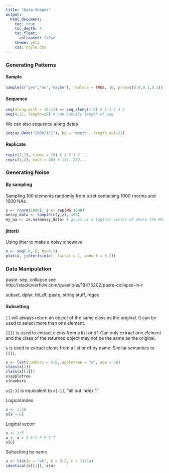 ```yaml
---
title: "Data Shapes"
output:
  html_document:
    toc: true
    toc_depth: 4
    toc_float: 
      collapsed: false
    theme: yeti
    css: style.css
---
```


### Generating Patterns

#### Sample
```r
sample(c("yes","no","maybe"), replace = TRUE, 10, prob=c(0.8,0.1,0.1))
```

#### Sequence
```r
seq(along.with = 15:11) == seq_along(1:5) # 1 2 3 4 5
seq(4,11, length=20) # can specify length of seq
```

We can also sequence along dates
```r
seq(as.Date("2000/1/1"), by = "month", length.out=12)
```

#### Replicate
```r
rep(c(1,2), times = 10) # 1 2 1 2 ...
rep(c(1,2), each = 10) # 111..222...
```

### Generating Noise

#### By sampling

Sampling 100 elements randomly from a set containing 1000 rnorms and 1000 NAs.
```r
y <- rnorm(1000); z <- rep(NA,1000)
messy_data <- sample(c(y,z), 100)
my_na <- is.na(messy_data) # gives us a logical vector of where the NAs are
```

#### jitter()

Using jitter to make a noisy sinewave
```r
x <- seq(-6, 6, by=0.2)
plot(x, jitter(sin(x), factor = 1, amount = 0.2))
```

### Data Manipulation

paste: sep, collapse see http://stackoverflow.com/questions/18475202/paste-collapse-in-r

subset, dplyr, tbl_df, paste, string stuff, regex

#### Subsetting

`[]` will always return an object of the same class as the original. It can be used to select more than one element.

`[[]]` is used to extract elems from a list or df. Can only extract one element and the class of the returned object may not be the same as the original.

`$` is used to extract elems from a list or df by name. Similar semantics to `[[]]`.

```r
x <- list(numbers = 5:8, appletree = "a", age = 30)
class(x[1])
class(x[[1]])
x$appletree
x$numbers
```

`x[2:3]` is equivalent to `x[-1]`, "all but index 1"

Logical index
```r
x <- 1:10
x[x > 6]
```

Logical vector
```r
x <- 1:5
u <- x > 3 # F F F T T
x[u]
```

Subsetting by name
```r
x <- list(a = "ok", b = 3.2, c = 11:14)
identical(x[[1]], x$a)
```

